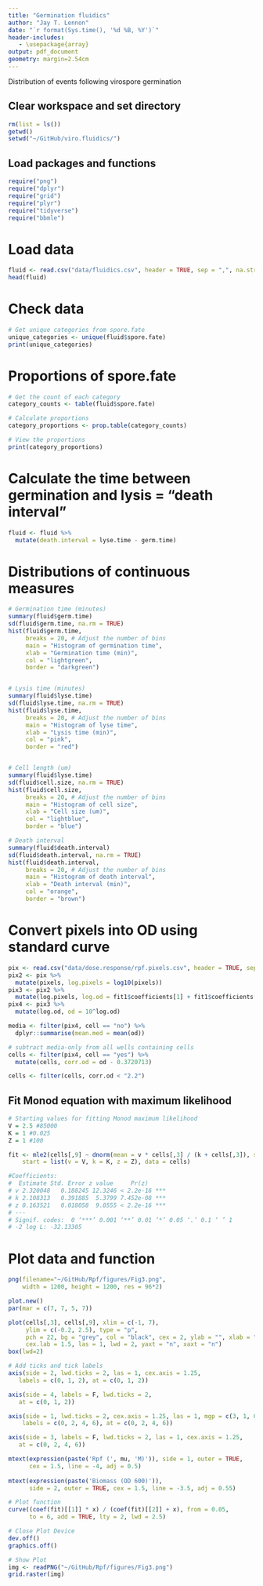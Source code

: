 ```yaml
---
title: "Germination fluidics"
author: "Jay T. Lennon"
date: "`r format(Sys.time(), '%d %B, %Y')`"
header-includes:
   - \usepackage{array}
output: pdf_document
geometry: margin=2.54cm
---
```


Distribution of events following virospore germination

## Clear workspace and set directory

```r
rm(list = ls())
getwd()
setwd("~/GitHub/viro.fluidics/")
```

## Load packages and functions

```r
require("png")
require("dplyr")
require("grid")
require("plyr")
require("tidyverse")
require("bbmle")
```

# Load data
```r
fluid <- read.csv("data/fluidics.csv", header = TRUE, sep = ",", na.strings = "N/A")
head(fluid)
```

# Check data
```r
# Get unique categories from spore.fate
unique_categories <- unique(fluid$spore.fate)
print(unique_categories)
```

# Proportions of spore.fate
```r
# Get the count of each category
category_counts <- table(fluid$spore.fate)

# Calculate proportions
category_proportions <- prop.table(category_counts)

# View the proportions
print(category_proportions)
```

# Calculate the time between germination and lysis = "death interval"
```r
fluid <- fluid %>%
  mutate(death.interval = lyse.time - germ.time)
```

# Distributions of continuous measures
```r
# Germination time (minutes)
summary(fluid$germ.time)
sd(fluid$germ.time, na.rm = TRUE)
hist(fluid$germ.time, 
     breaks = 20, # Adjust the number of bins
     main = "Histogram of germination time", 
     xlab = "Germination time (min)", 
     col = "lightgreen", 
     border = "darkgreen")


# Lysis time (minutes)
summary(fluid$lyse.time)
sd(fluid$lyse.time, na.rm = TRUE)
hist(fluid$lyse.time, 
     breaks = 20, # Adjust the number of bins
     main = "Histogram of lyse time", 
     xlab = "Lysis time (min)", 
     col = "pink", 
     border = "red")


# Cell length (um)
summary(fluid$lyse.time)
sd(fluid$cell.size, na.rm = TRUE)
hist(fluid$cell.size, 
     breaks = 20, # Adjust the number of bins
     main = "Histogram of cell size", 
     xlab = "Cell size (um)", 
     col = "lightblue", 
     border = "blue")

# Death interval 
summary(fluid$death.interval)
sd(fluid$death.interval, na.rm = TRUE)
hist(fluid$death.interval, 
     breaks = 20, # Adjust the number of bins
     main = "Histogram of death interval", 
     xlab = "Death interval (min)", 
     col = "orange", 
     border = "brown")


```




# Convert pixels into OD using standard curve
```r
pix <- read.csv("data/dose.response/rpf.pixels.csv", header = TRUE, sep = ",")
pix2 <- pix %>%
  mutate(pixels, log.pixels = log10(pixels))
pix3 <- pix2 %>%
  mutate(log.pixels, log.od = fit1$coefficients[1] + fit1$coefficients[2]*log.pixels)
pix4 <- pix3 %>%
  mutate(log.od, od = 10^log.od)
```
          
```r
media <- filter(pix4, cell == "no") %>%
  dplyr::summarise(mean.med = mean(od))

# subtract media-only from all wells containing cells
cells <- filter(pix4, cell == "yes") %>%
  mutate(cells, corr.od = od - 0.3720713)

cells <- filter(cells, corr.od < "2.2")
```


## Fit Monod equation with maximum likelihood

```r
# Starting values for fitting Monod maximum likelihood
V = 2.5 #85000
K = 1 #0.025
Z = 1 #100

fit <- mle2(cells[,9] ~ dnorm(mean = v * cells[,3] / (k + cells[,3]), sd = z), 
    start = list(v = V, k = K, z = Z), data = cells)

#Coefficients:
#  Estimate Std. Error z value     Pr(z)    
# v 2.320048   0.188245 12.3246 < 2.2e-16 ***
# k 2.108313   0.391885  5.3799 7.452e-08 ***
# z 0.163521   0.018058  9.0555 < 2.2e-16 ***
# ---
# Signif. codes:  0 ‘***’ 0.001 ‘**’ 0.01 ‘*’ 0.05 ‘.’ 0.1 ‘ ’ 1
# -2 log L: -32.13305 
```


# Plot data and function

```r
png(filename="~/GitHub/Rpf/figures/Fig3.png",
    width = 1200, height = 1200, res = 96*2) 

plot.new()
par(mar = c(7, 7, 5, 7))

plot(cells[,3], cells[,9], xlim = c(-1, 7), 
     ylim = c(-0.2, 2.5), type = "p", 
     pch = 22, bg = "grey", col = "black", cex = 2, ylab = "", xlab = "", 
     cex.lab = 1.5, las = 1, lwd = 2, yaxt = "n", xaxt = "n")
box(lwd=2)

# Add ticks and tick labels
axis(side = 2, lwd.ticks = 2, las = 1, cex.axis = 1.25, 
   labels = c(0, 1, 2), at = c(0, 1, 2))

axis(side = 4, labels = F, lwd.ticks = 2, 
   at = c(0, 1, 2))

axis(side = 1, lwd.ticks = 2, cex.axis = 1.25, las = 1, mgp = c(3, 1, 0),
    labels = c(0, 2, 4, 6), at = c(0, 2, 4, 6))

axis(side = 3, labels = F, lwd.ticks = 2, las = 1, cex.axis = 1.25, 
   at = c(0, 2, 4, 6))

mtext(expression(paste('Rpf (', mu, 'M)')), side = 1, outer = TRUE, 
      cex = 1.5, line = -4, adj = 0.5)
      
mtext(expression(paste('Biomass (OD 600)')), 
      side = 2, outer = TRUE, cex = 1.5, line = -3.5, adj = 0.55)

# Plot function
curve((coef(fit)[[1]] * x) / (coef(fit)[[2]] + x), from = 0.05, 
      to = 6, add = TRUE, lty = 2, lwd = 2.5)

# Close Plot Device
dev.off()
graphics.off()

# Show Plot
img <- readPNG("~/GitHub/Rpf/figures/Fig3.png")
grid.raster(img)
```

